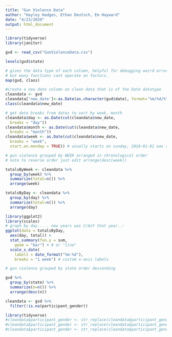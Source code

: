 ```yaml
---
title: "Gun Violence Data"
author: "Hayley Hadges, Ethan Deutsch, Em Hayward"
date: "4/23/2020"
output: html_document
---
```


```r
library(tidyverse)
library(janitor)

```

```r
gvd <- read_csv("GunViolenceData.csv")
```
```r
levels(gvd$state)
```
```r
# gives the data type of each column, helpful for debugging weird errors with types. Many of the types are factors
# but many functions cant operate on factors.
map(gvd, class)
```



```r
#create a new date column on clean data that is of the Date datatype
cleandata <- gvd
cleandata['new_date']<-as.Date(as.character(gvd$date), format='%m/%d/%Y')
class(cleandata$new_date)
```

```r
# get date breaks from dates to sort by week, month
cleandata$day <- as.Date(cut(cleandata$new_date,
  breaks = "day"))
cleandata$month <- as.Date(cut(cleandata$new_date,
  breaks = "month"))
cleandata$week <- as.Date(cut(cleandata$new_date,
  breaks = "week",
  start.on.monday = TRUE)) # usually starts on sunday, 2018-01-01 was a monday. makes it easier ;)
```

```r
# gun violence grouped by WEEK arranged in chronological order
# note to reverse order just edit arrange(desc(week))

totalsByWeek <- cleandata %>%
  group_by(week) %>%
  summarize(total=n()) %>%
  arrange(week)
```

```r
totalsByDay <- cleandata %>%
  group_by(day) %>%
  summarize(total=n()) %>%
  arrange(day)
```


```r
library(ggplot2)
library(scales)
# graph by day..... new years was CrAzY that year..:
ggplot(data = totalsByDay,
  aes(day, total)) +
  stat_summary(fun.y = sum,
    geom = "bar") + # or "line"
  scale_x_date(
    labels = date_format("%m-%d"),
    breaks = "1 week") # custom x-axis labels
```

```r
# gun violence grouped by state order descending

gvd %>%
  group_by(state) %>%
  summarize(n=n()) %>%
  arrange(desc(n))
```

```r
cleandata <- gvd %>%
  filter(!is.na(participant_gender))
```



```r
library(tidyverse)
#cleandata$participant_gender <- str_replace(cleandata$participant_gender, "||", ",")
#cleandata$participant_gender <- str_replace(cleandata$participant_gender, "::", "")
#cleandata$participant_gender <- str_replace(cleandata$participant_gender, "[012]", "")

```



